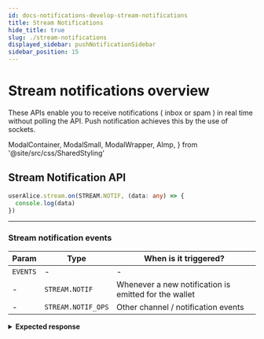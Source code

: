 ```yaml
---
id: docs-notifications-develop-stream-notifications
title: Stream Notifications
hide_title: true
slug: ./stream-notifications
displayed_sidebar: pushNotificationSidebar
sidebar_position: 15
---
```


# Stream notifications overview

These APIs enable you to receive notifications ( inbox or spam ) in real time without polling the API. Push notification achieves this by the use of sockets.

<head>
  <title>Stream Notifications | Push Notification | Push Documentation</title>
</head>

  ModalContainer,
  ModalSmall,
  ModalWrapper,
  AImp,
} from '@site/src/css/SharedStyling'

## Stream Notification API

<Tabs className="codetabs" groupId="code-examples">
  <TabItem value="js" attributes={{className: "codetab js"}} default>

```typescript
userAlice.stream.on(STREAM.NOTIF, (data: any) => {
  console.log(data)
})
```

  </TabItem>
</Tabs>

---

### Stream notification events

| Param    | Type               | When is it triggered?                                 |
| -------- | ------------------ | ----------------------------------------------------- |
| `EVENTS` | -                  | -                                                     |
| -        | `STREAM.NOTIF`     | Whenever a new notification is emitted for the wallet |
| -        | `STREAM.NOTIF_OPS` | Other channel / notification events                   |

<details>
  <summary><b>Expected response</b></summary>

```typescript
{
  payload_id: 1791,
  sender: '0xD8634C39BBFd4033c0d3289C4515275102423681',
  epoch: '2023-10-05T06:47:48.000Z',
  payload: {
    data: {
      app: 'Updated Name',
      url: 'https://google.com',
      acta: '',
      aimg: '',
      amsg: 'test',
      asub: 'test',
      icon: 'https://gateway.ipfs.io/ipfs/bafybeib76bmkscu6efwawi2tkltdgthwrpny2ok7lur7nltffgydiq7ruy/QmVaY4HQaorrMhKo1sHk7FM1B8Xi1JnT3DvJbG9Xv7VeLZ',
      type: 3,
      etime: null,
      hidden: '0',
      silent: '0',
      sectype: null,
      additionalMeta: null
    },
    recipients: { 'eip155:0xd8634c39bbfd4033c0d3289c4515275102423681': null },
    notification: { body: 'test', title: 'Updated Name - test' },
    verificationProof: 'eip712v2:0x572b50ebddcf39b1d0528ec16a5b9d4382ff26286da0d9400b1c21d1344a969068bafa3b877280c25d3755fb2484bf00774723714146e21f196c8e850193018b1c::uid::adefe207-b046-48d0-a39b-f919abd4b23a'
  },
  source: 'ETH_TEST_GOERLI'
}
```

</details>
